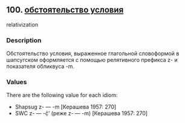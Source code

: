 ## 100. <a href =  'https://agricolamz.github.io/The_Circassian_Isoglosses_Database/100.html' target='_blank'>обстоятельство условия</a>
relativization

### Description

Обстоятельство условия, выраженное глагольной словоформой в шапсугском оформляется с помощью релятивного префикса z- и показателя обликвуса -m.

### Values
There are the following value for each idiom:

* Shapsug  z- — -m [Керашева 1957: 270] 
* SWC  z- — -č̣’ (реже z- — -m) [Керашева 1957: 270] 

